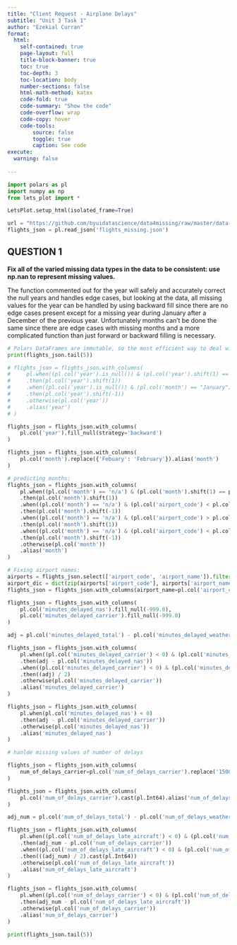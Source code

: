 ```yaml
---
title: "Client Request - Airplane Delays"
subtitle: "Unit 3 Task 1"
author: "Ezekial Curran"
format:
  html:
    self-contained: true
    page-layout: full
    title-block-banner: true
    toc: true
    toc-depth: 3
    toc-location: body
    number-sections: false
    html-math-method: katex
    code-fold: true
    code-summary: "Show the code"
    code-overflow: wrap
    code-copy: hover
    code-tools:
        source: false
        toggle: true
        caption: See code
execute: 
  warning: false
    
---
```


```python
import polars as pl
import numpy as np
from lets_plot import *

LetsPlot.setup_html(isolated_frame=True)
```


```python
url = "https://github.com/byuidatascience/data4missing/raw/master/data-raw/flights_missing/flights_missing.json"
flights_json = pl.read_json('flights_missing.json')
```

## QUESTION 1

__Fix all of the varied missing data types in the data to be consistent: use np.nan to represent missing values.__

The function commented out for the year will safely and accurately correct the null years and handles edge cases, but looking at the data, all missing values for the year can be handled by using backward fill since there are no edge cases present except for a missing year during January after a December of the previous year. Unfortunately months can't be done the same since there are edge cases with missing months and a more complicated function than just forward or backward filling is necessary.

```python
# Polars DataFrames are immutable, so the most efficient way to deal with it is to replace the column with a new one of the missing values resolved.
print(flights_json.tail(5))

# flights_json = flights_json.with_columns(
#     pl.when((pl.col('year').is_null()) & (pl.col('year').shift(1) == pl.col('year').shift(-1)))
#     .then(pl.col('year').shift(1))
#     .when((pl.col('year').is_null()) & (pl.col('month') == "January") & (pl.col('month').shift(1) == "December"))
#     .then(pl.col('year').shift(-1))
#     .otherwise(pl.col('year'))
#     .alias('year')
# )

flights_json = flights_json.with_columns(
    pl.col('year').fill_null(strategy='backward')
)

flights_json = flights_json.with_columns(
    pl.col('month').replace({'Febuary': 'February'}).alias('month')
)

# predicting months:
flights_json = flights_json.with_columns(
    pl.when((pl.col('month') == 'n/a') & (pl.col('month').shift(1) == pl.col('month').shift(-1)) & (pl.col('month').shift(1) != 'n/a'))
    .then(pl.col('month').shift(1))
    .when((pl.col('month') == 'n/a') & (pl.col('airport_code') < pl.col('airport_code').shift(1)) & (pl.col('month').shift(-1) != 'n/a'))
    .then(pl.col('month').shift(-1))
    .when((pl.col('month') == 'n/a') & (pl.col('airport_code') > pl.col('airport_code').shift(1)) & (pl.col('month').shift(1) != 'n/a'))
    .then(pl.col('month').shift(1))
    .when((pl.col('month') == 'n/a') & (pl.col('airport_code') < pl.col('airport_code').shift(-1)) & (pl.col('month').shift(-1) != 'n/a'))
    .then(pl.col('month').shift(-1))
    .otherwise(pl.col('month'))
    .alias('month')
)

# Fixing airport names:
airports = flights_json.select(['airport_code', 'airport_name']).filter((pl.col('airport_name') != "")).unique().sort(by='airport_code', descending=False)
airport_dic = dict(zip(airports['airport_code'], airports['airport_name']))
flights_json = flights_json.with_columns(airport_name=pl.col('airport_code').replace(airport_dic))
```


```python
flights_json = flights_json.with_columns(
    pl.col('minutes_delayed_nas').fill_null(-999.0),
    pl.col('minutes_delayed_carrier').fill_null(-999.0)
)

adj = pl.col('minutes_delayed_total') - pl.col('minutes_delayed_weather') - pl.col('minutes_delayed_security') - pl.col('minutes_delayed_late_aircraft')

flights_json = flights_json.with_columns(
    pl.when((pl.col('minutes_delayed_carrier') < 0) & (pl.col('minutes_delayed_nas') > 0))
    .then(adj - pl.col('minutes_delayed_nas'))
    .when((pl.col('minutes_delayed_carrier') < 0) & (pl.col('minutes_delayed_nas') < 0))
    .then((adj) / 2)
    .otherwise(pl.col('minutes_delayed_carrier'))
    .alias('minutes_delayed_carrier')
)

flights_json = flights_json.with_columns(
    pl.when(pl.col('minutes_delayed_nas') < 0)
    .then(adj - pl.col('minutes_delayed_carrier'))
    .otherwise(pl.col('minutes_delayed_nas'))
    .alias('minutes_delayed_nas')
)
```


```python
# hanlde missing values of number of delays

flights_json = flights_json.with_columns(
    num_of_delays_carrier=pl.col('num_of_delays_carrier').replace('1500+', '-999')
)

flights_json = flights_json.with_columns(
    pl.col('num_of_delays_carrier').cast(pl.Int64).alias('num_of_delays_carrier')
)

adj_num = pl.col('num_of_delays_total') - pl.col('num_of_delays_weather') - pl.col('num_of_delays_security') - pl.col('num_of_delays_nas')

flights_json = flights_json.with_columns(
    pl.when((pl.col('num_of_delays_late_aircraft') < 0) & (pl.col('num_of_delays_carrier') > 0))
    .then(adj_num - pl.col('num_of_delays_carrier'))
    .when((pl.col('num_of_delays_late_aircraft') < 0) & (pl.col('num_of_delays_carrier') < 0))
    .then(((adj_num) / 2).cast(pl.Int64))
    .otherwise(pl.col('num_of_delays_late_aircraft'))
    .alias('num_of_delays_late_aircraft')
)

flights_json = flights_json.with_columns(
    pl.when((pl.col('num_of_delays_carrier') < 0) & (pl.col('num_of_delays_late_aircraft') > 0))
    .then(adj_num - pl.col('num_of_delays_late_aircraft'))
    .otherwise(pl.col('num_of_delays_carrier'))
    .alias('num_of_delays_carrier')
)

print(flights_json.tail(5))
```